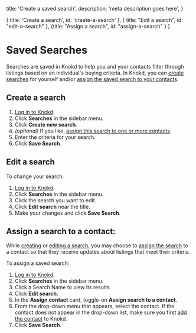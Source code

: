 
  title: 'Create a saved search',
  description:
    'meta description goes here',
}

  { title: 'Create a search', id: 'create-a-search' },
  { title: "Edit a search", id: "edit-a-search" },
  {title: "Assign a search", id: "assign-a-search" }
]

<HeroPattern />

# Saved Searches

Searches are saved in Knokd to help you and your contacts filter through listings based on an individual's buying criteria. In Knokd, you can [create searches](#create-a-search) for yourself and/or [assign the saved search to your contacts](#assign-a-search-to-a-contact).

## Create a search

1. <a href="https://app.knokd.ca/login" target="_blank">Log in to Knokd</a>.
2. Click **Searches** in the sidebar menu.
3. Click **Create new search**. 
4. *(optional)* If you like, [assign this search to one or more contacts](#assign-a-search-to-a-contact).
4. Enter the criteria for your search. 
5. Click **Save Search**.

## Edit a search

To change your search:

1. <a href="https://app.knokd.ca/login" target="_blank">Log in to Knokd</a>.
2. Click **Searches** in the sidebar menu.
3. Click the search you want to edit.
4. Click **Edit search** near the title.
5. Make your changes and click **Save Search**.

## Assign a search to a contact:

While [creating](#create-a-search) or [editing a search](#edit-a-search), you may choose to [assign the search](/saved-searches/create-a-saved-search#assign-a-search) to a contact so that they receive updates about listings that meet their criteria.

To assign a saved search:

1. <a href="https://app.knokd.ca/login" target="_blank">Log in to Knokd</a>.
1. Click **Searches** in the sidebar menu.
1. Click a Search Name to view its results.
1. Click **Edit search**. 
1. In the **Assign contact** card, toggle-on **Assign search to a contact**.
1. From the drop-down menu that appears, select the contact.
<Note>If the contact does not appear in the drop-down list, make sure you first [add the contact](/contacts/add-contacts) to Knokd.</Note>
1. Click **Save Search**.
